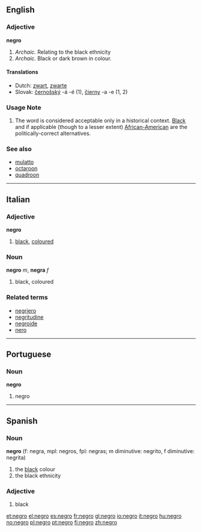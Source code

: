 {{See|Negro}}
==English==

===Adjective===
'''negro'''

#''Archaic.'' Relating to the black ethnicity 
#''Archaic.'' Black or dark brown in colour.

==== Translations ====
* Dutch: [[zwart]], [[zwarte]]
* Slovak: [[černošský]] -á -é (1), [[čierny]] -a -e (1, 2)

=== Usage Note ===
#The word is considered acceptable only in a historical context. [[Black]] and if applicable (though to a lesser extent) [[African-American]] are the politically-correct alternatives.

===See also===
*[[mulatto]]
*[[octaroon]]
*[[quadroon]]

----

==Italian==
===Adjective===
'''negro'''

# [[black]], [[coloured]]

===Noun===
'''negro''' ''m'', '''negra''' ''f''

# black, coloured

===Related terms===
*[[negriero]]
*[[negritudine]]
*[[negroide]]
*[[nero]]

----

==Portuguese==
===Noun===
'''negro'''
# negro

----

==Spanish==
===Noun===
'''negro''' (f: negra, mpl: negros, fpl: negras; m diminutive: negrito, f diminutive: negrita)
# the [[black]] colour
# the black ethnicity

===Adjective===
#black

[[et:negro]]
[[el:negro]]
[[es:negro]]
[[fr:negro]]
[[gl:negro]]
[[io:negro]]
[[it:negro]]
[[hu:negro]]
[[no:negro]]
[[pl:negro]]
[[pt:negro]]
[[fi:negro]]
[[zh:negro]]